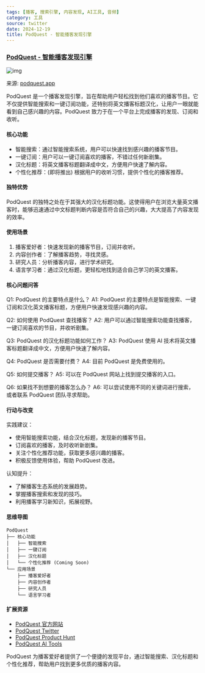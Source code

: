 ```yaml
---
tags: [播客, 搜索引擎, 内容发现, AI工具, 音频]
category: 工具
source: twitter
date: 2024-12-19
title: PodQuest - 智能播客发现引擎
---
```


### [PodQuest - 智能播客发现引擎](https://podquest.app/)

![img](https://img.mengpeng.tech/i/2024/12/19/6763a6aa90c0b.webp)

来源: [podquest.app](https://podquest.app/)

PodQuest 是一个播客发现引擎，旨在帮助用户轻松找到他们喜欢的播客节目。它不仅提供智能搜索和一键订阅功能，还特别将英文播客标题汉化，让用户一眼就能看到自己感兴趣的内容。PodQuest 致力于在一个平台上完成播客的发现、订阅和收听。

#### 核心功能

-   智能搜索：通过智能搜索系统，用户可以快速找到感兴趣的播客节目。
-   一键订阅：用户可以一键订阅喜欢的播客，不错过任何新剧集。
-   汉化标题：将英文播客标题翻译成中文，方便用户快速了解内容。
-   个性化推荐：(即将推出) 根据用户的收听习惯，提供个性化的播客推荐。

#### 独特优势

PodQuest 的独特之处在于其强大的汉化标题功能。这使得用户在浏览大量英文播客时，能够迅速通过中文标题判断内容是否符合自己的兴趣，大大提高了内容发现的效率。

#### 使用场景

1.  播客爱好者：快速发现新的播客节目，订阅并收听。
2.  内容创作者：了解播客趋势，寻找灵感。
3.  研究人员：分析播客内容，进行学术研究。
4.  语言学习者：通过汉化标题，更轻松地找到适合自己学习的英文播客。

#### 核心问题问答

Q1: PodQuest 的主要特点是什么？
A1: PodQuest 的主要特点是智能搜索、一键订阅和汉化英文播客标题，方便用户快速发现感兴趣的内容。

Q2: 如何使用 PodQuest 查找播客？
A2: 用户可以通过智能搜索功能查找播客，一键订阅喜欢的节目，并收听剧集。

Q3: PodQuest 的汉化标题功能如何工作？
A3: PodQuest 使用 AI 技术将英文播客标题翻译成中文，方便用户快速了解内容。

Q4: PodQuest 是否需要付费？
A4: 目前 PodQuest 是免费使用的。

Q5: 如何提交播客？
A5: 可以在 PodQuest 网站上找到提交播客的入口。

Q6: 如果找不到想要的播客怎么办？
A6: 可以尝试使用不同的关键词进行搜索，或者联系 PodQuest 团队寻求帮助。

#### 行动与改变

实践建议：

-   使用智能搜索功能，结合汉化标题，发现新的播客节目。
-   订阅喜欢的播客，及时收听新剧集。
-   关注个性化推荐功能，获取更多感兴趣的播客。
-   积极反馈使用体验，帮助 PodQuest 改进。

认知提升：

-   了解播客生态系统的发展趋势。
-   掌握播客搜索和发现的技巧。
-   利用播客学习新知识，拓展视野。

#### 思维导图

```
PodQuest
├── 核心功能
│   ├── 智能搜索
│   ├── 一键订阅
│   ├── 汉化标题
│   └── 个性化推荐 (Coming Soon)
└── 应用场景
    ├── 播客爱好者
    ├── 内容创作者
    ├── 研究人员
    └── 语言学习者
```

#### 扩展资源

-   [PodQuest 官方网站](https://podquest.app/)
-   [PodQuest Twitter](https://twitter.com/podquestapp)
-   [PodQuest Product Hunt](https://www.producthunt.com/products/podquest)
-   [PodQuest AI Tools](https://aitools.fyi/tool/podquest)

PodQuest 为播客爱好者提供了一个便捷的发现平台，通过智能搜索、汉化标题和个性化推荐，帮助用户找到更多优质的播客内容。 